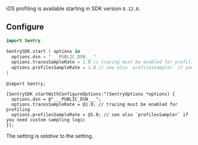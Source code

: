 <Note>

iOS profiling is available starting in SDK version `8.12.0`.

</Note>

## Configure

<SignInNote />

```swift {tabTitle:Swift}
import Sentry

SentrySDK.start { options in
  options.dsn = "___PUBLIC_DSN___"
  options.tracesSampleRate = 1.0 // tracing must be enabled for profiling
  options.profilesSampleRate = 1.0 // see also `profilesSampler` if you need custom sampling logic
}
```

```objc {tabTitle:Objective-C}
@import Sentry;

[SentrySDK startWithConfigureOptions:^(SentryOptions *options) {
  options.dsn = @"___PUBLIC_DSN___";
  options.tracesSampleRate = @1.0; // tracing must be enabled for profiling
  options.profilesSampleRate = @1.0; // see also `profilesSampler` if you need custom sampling logic
}];
```

<Note>

 The <PlatformIdentifier name="profiles-sample-rate" /> setting is _relative_ to the <PlatformIdentifier name="traces-sample-rate" /> setting.

</Note>
